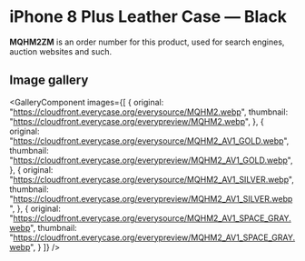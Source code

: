 
# iPhone 8 Plus Leather Case — Black

<Callout type='info' emoji='👉🏻'>**MQHM2ZM** is an order number for this product, used for search engines, auction websites and such.</Callout>

## Image gallery

<GalleryComponent
    images={[
      {
        original: "https://cloudfront.everycase.org/everysource/MQHM2.webp",
        thumbnail: "https://cloudfront.everycase.org/everypreview/MQHM2.webp",
      },
      {
        original: "https://cloudfront.everycase.org/everysource/MQHM2_AV1_GOLD.webp",
        thumbnail: "https://cloudfront.everycase.org/everypreview/MQHM2_AV1_GOLD.webp",
      },
      {
        original: "https://cloudfront.everycase.org/everysource/MQHM2_AV1_SILVER.webp",
        thumbnail: "https://cloudfront.everycase.org/everypreview/MQHM2_AV1_SILVER.webp",
      },
      {
        original: "https://cloudfront.everycase.org/everysource/MQHM2_AV1_SPACE_GRAY.webp",
        thumbnail: "https://cloudfront.everycase.org/everypreview/MQHM2_AV1_SPACE_GRAY.webp",
      }
    ]}
  />
